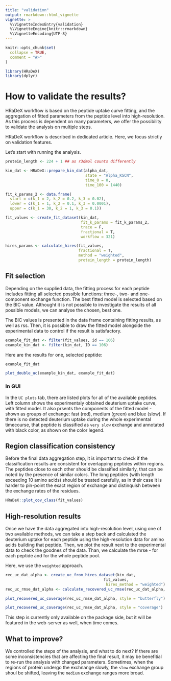 ```yaml
---
title: "validation"
output: rmarkdown::html_vignette
vignette: >
  %\VignetteIndexEntry{validation}
  %\VignetteEngine{knitr::rmarkdown}
  %\VignetteEncoding{UTF-8}
---
```


```r
knitr::opts_chunk$set(
  collapse = TRUE,
  comment = "#>"
)
```

```r
library(HRaDeX)
library(dplyr)
```

# How to validate the results?



HRaDeX workflow is based on the peptide uptake curve fitting, and the aggregation of fitted parameters from the peptide level into high-resolution. As this process is dependent on many parameters, we offer the possibility to validate the analysis on multiple steps.

HRaDeX workflow is described in dedicated article. Here, we focus strictly on validation features.

Let's start with running the analysis.

```r
protein_length <- 224 + 1 ## as r3dmol counts differently

kin_dat <- HRaDeX::prepare_kin_dat(alpha_dat, 
                                   state = "Alpha_KSCN",
                                   time_0 = 0,
                                   time_100 = 1440)

fit_k_params_2 <- data.frame(
  start = c(k_1 = 2, k_2 = 0.2, k_3 = 0.02),
  lower = c(k_1 = 1, k_2 = 0.1, k_3 = 0.0001),
  upper = c(k_1 = 30, k_2 = 1, k_3 = 0.1))

fit_values <- create_fit_dataset(kin_dat, 
                                 fit_k_params = fit_k_params_2, 
                                 trace = F, 
                                 fractional = T, 
                                 workflow = 321)

hires_params <- calculate_hires(fit_values,
                                fractional = T, 
                                method = "weighted",
                                protein_length = protein_length)
```

## Fit selection

Depending on the supplied data, the fitting process for each peptide includes fitting all selected possible functions: three-, two- and one-component exchange function. The best fitted model is selected based on the BIC value. Althought it is not possible to investigate the results of all possible models, we can analyse the chosen, best one. 

The BIC values is presented in the data frame containing fitting results, as well as rss. Then, it is possible to draw the fitted model alongside the experimental data to control if the result is satisfactory. 

```r
example_fit_dat <- filter(fit_values, id == 106)
example_kin_dat <- filter(kin_dat, ID == 106)
```

Here are the results for one, selected peptide:

```r
example_fit_dat
```

```r
plot_double_uc(example_kin_dat, example_fit_dat)

```

### In GUI

In the `UC plots` tab, there are listed plots for all of the available peptides. Left column shows the experimentaly obtained deuterium uptake curve, with fitted model. It also prsents the components of the fitted model - shown as groups of exchange: fast (red), medium (green) and blue (slow). If there is no detected deuterium uptake during the whole experimental timecourse, that peptide is classified as `very slow` exchange and annotated with black color, as shown on the color legend.

## Region classification consistency

Before the final data aggregation step, it is important to check if the classification results are consistent for overlapping peptides within regions. The peptides close to each other should be classified similarly, that can be noted by the presence of similar colors. The long peptides (with length exceeding 10 amino acids) should be treated carefully, as in their case it is harder to pin-point the exact region of exchange and distinquish between the exchange rates of the residues. 


```r
HRaDeX::plot_cov_class(fit_values)
```

## High-resolution results

Once we have the data aggregated into high-resolution level, using one of two available methods, we can take a step back and calculated the deuterium uptake for each peptide using the high-resolution data for amino acids building that peptide. Then, we plot the result next to the experimental data to check the goodnes of the data. Than, we calculate the mrse - for each peptide and for the whole peptide pool.

Here, we use the `weighted` approach.

```r
rec_uc_dat_alpha <- create_uc_from_hires_dataset(kin_dat,
                                           fit_values,
                                            hires_method = "weighted")
rec_uc_rmse_dat_alpha <- calculate_recovered_uc_rmse(rec_uc_dat_alpha, sort = "ID")
```


```r
plot_recovered_uc_coverage(rec_uc_rmse_dat_alpha, style = "butterfly")
```

```r
plot_recovered_uc_coverage(rec_uc_rmse_dat_alpha, style = "coverage")
```


This step is currently only available on the package side, but it will be featured in the web-server as well, when time comes.

## What to improve?

We controlled the steps of the analysis, and what to do next? If there are some inconsistencies that are affecting the final result, it may be benefitial to re-run the analysis with changed parameters. Sometimes, when the regions of protein undergo the exchnange slowly, the `slow` exchange group shoul be shifted, leaving the `medium` exchange ranges more broad. 
